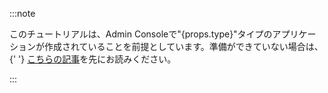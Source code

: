 :::note

<p>
  このチュートリアルは、Admin Consoleで&quot;{props.type}&quot;タイプのアプリケーションが作成されていることを前提としています。準備ができていない場合は、{' '}
  <a href="/docs/tutorials/get-started/create-and-integrate-the-first-app">こちらの記事</a>を先にお読みください。
</p>
:::